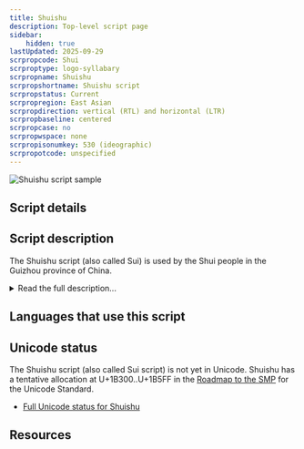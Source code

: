 ```yaml
---
title: Shuishu
description: Top-level script page
sidebar:
    hidden: true
lastUpdated: 2025-09-29
scrpropcode: Shui
scrproptype: logo-syllabary
scrpropname: Shuishu
scrpropshortname: Shuishu script
scrpropstatus: Current
scrpropregion: East Asian
scrpropdirection: vertical (RTL) and horizontal (LTR)
scrpropbaseline: centered
scrpropcase: no
scrpropwspace: none
scrpropisonumkey: 530 (ideographic)
scrpropotcode: unspecified
---
```



![Shuishu script sample](../images/shui-sample.jpg "Sample of Shui Shu script.")

## Script details

<ScriptDetails />

## Script description

The Shuishu script (also called Sui) is used by the Shui people in the Guizhou province of China.

<details>
<summary>Read the full description...</summary>It is mainly used by the Shui religious priests (Shuishu masters) but it is also used for research and documentation. The script is sometimes even incorporated into needlework.

The Shui language contains forty-four consonants, eight vowels, eight diphthongs and eight tones. The characters in the Shuishu script consist of Chinese variants, primitive pictographs and abstract symbols. It is usually written vertically downward and then towards the left without punctuation.

Shuishu has close to 500 characters. Each Shuishu character basically expresses a concept and stands for a syllable.
</details>

## Languages that use this script

<WsList script='Shui' wsMax='5' />

## Unicode status

The Shuishu script (also called Sui script) is not yet in Unicode. Shuishu has a tentative allocation at U+1B300..U+1B5FF  in the [Roadmap to the SMP](http://www.unicode.org/roadmaps/smp/) for the Unicode Standard.

- [Full Unicode status for Shuishu](/scrlang/unicode/shui-unicode)



## Resources

<ScriptResources detailSummary='seemore' />

